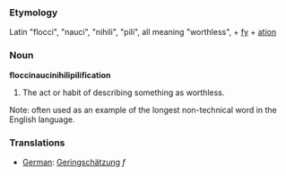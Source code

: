 ===Etymology===
Latin "flocci", "nauci", "nihili", "pili", all meaning "worthless", + [[fy]] + [[ation]]

===Noun===
'''floccinaucinihilipilification'''

#The act or habit of describing something as worthless.

Note: often used as an example of the longest non-technical word in the English language.

===Translations===
*[[German]]: [[Geringschätzung]] ''f''